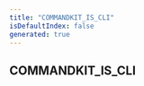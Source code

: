 ```yaml
---
title: "COMMANDKIT_IS_CLI"
isDefaultIndex: false
generated: true
---
```



<!-- This file was generated from the CommandKit source. Do not modify. Instead, re-run the "docgen" script -->


## COMMANDKIT_IS_CLI

<GenerationInfo sourceFile="packages/commandkit/src/utils/constants.ts" sourceLine="4" packageName="commandkit" />



